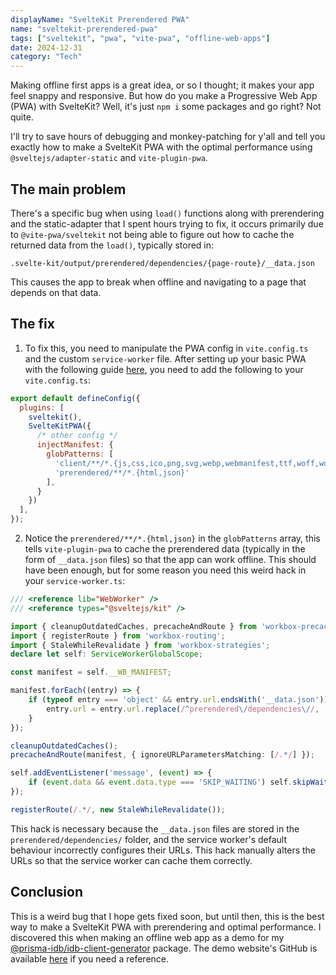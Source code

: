 ```yaml
---
displayName: "SvelteKit Prerendered PWA"
name: "sveltekit-prerendered-pwa"
tags: ["sveltekit", "pwa", "vite-pwa", "offline-web-apps"]
date: 2024-12-31
category: "Tech"
---
```


Making offline first apps is a great idea, or so I thought; it makes your app feel snappy and responsive. But how do 
you make a Progressive Web App (PWA) with SvelteKit? Well, it's just `npm i` some packages and go right? Not quite.

I'll try to save hours of debugging and monkey-patching for y'all and tell you exactly how to make a SvelteKit PWA
with the optimal performance using `@sveltejs/adapter-static` and `vite-plugin-pwa`.

## The main problem

There's a specific bug when using `load()` functions along with prerendering and the static-adapter that I spent 
hours trying to fix, it occurs primarily due to `@vite-pwa/sveltekit` not being able to figure out how to cache 
the returned data from the `load()`, typically stored in:
```
.svelte-kit/output/prerendered/dependencies/{page-route}/__data.json
```
This causes the app to break when offline and navigating to a page that depends on that data.

## The fix

1. To fix this, you need to manipulate the PWA config in `vite.config.ts` and the custom `service-worker` file.
After setting up your basic PWA with the following guide [here](https://vite-pwa-org.netlify.app/frameworks/sveltekit.html),
you need to add the following to your `vite.config.ts`:
```js
export default defineConfig({
  plugins: [
    sveltekit(),
    SvelteKitPWA({
      /* other config */
      injectManifest: {
        globPatterns: [
          'client/**/*.{js,css,ico,png,svg,webp,webmanifest,ttf,woff,woff2}',
          'prerendered/**/*.{html,json}'
        ],
      }
    })
  ],
});
```

2. Notice the `prerendered/**/*.{html,json}` in the `globPatterns` array, this tells `vite-plugin-pwa` to cache the
prerendered data (typically in the form of `__data.json` files) so that the app can work offline. This should have
been enough, but for some reason you need this weird hack in your `service-worker.ts`:

```typescript
/// <reference lib="WebWorker" />
/// <reference types="@sveltejs/kit" />

import { cleanupOutdatedCaches, precacheAndRoute } from 'workbox-precaching';
import { registerRoute } from 'workbox-routing';
import { StaleWhileRevalidate } from 'workbox-strategies';
declare let self: ServiceWorkerGlobalScope;

const manifest = self.__WB_MANIFEST;

manifest.forEach((entry) => {
	if (typeof entry === 'object' && entry.url.endsWith('__data.json')) {
		entry.url = entry.url.replace(/^prerendered\/dependencies\//, '');
	}
});

cleanupOutdatedCaches();
precacheAndRoute(manifest, { ignoreURLParametersMatching: [/.*/] });

self.addEventListener('message', (event) => {
	if (event.data && event.data.type === 'SKIP_WAITING') self.skipWaiting();
});

registerRoute(/.*/, new StaleWhileRevalidate());
```

This hack is necessary because the `__data.json` files are stored in the `prerendered/dependencies/` folder, and the
service worker's default behaviour incorrectly configures their URLs. This hack manually alters the URLs so that the
service worker can cache them correctly.

## Conclusion

This is a weird bug that I hope gets fixed soon, but until then, this is the best way to make a SvelteKit PWA with
prerendering and optimal performance. I discovered this when making an offline web app as a demo for my
[@prisma-idb/idb-client-generator](https://github.com/prisma-idb/idb-client-generator) package. The demo website's
GitHub is available [here](https://github.com/prisma-idb/pidb-kanban-example) if you need a reference.
